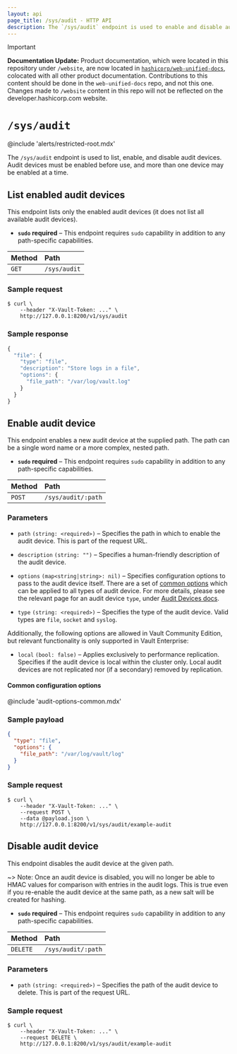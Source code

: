 ```yaml
---
layout: api
page_title: /sys/audit - HTTP API
description: The `/sys/audit` endpoint is used to enable and disable audit devices.
---
```


> [!IMPORTANT]  
> **Documentation Update:** Product documentation, which were located in this repository under `/website`, are now located in [`hashicorp/web-unified-docs`](https://github.com/hashicorp/web-unified-docs), colocated with all other product documentation. Contributions to this content should be done in the `web-unified-docs` repo, and not this one. Changes made to `/website` content in this repo will not be reflected on the developer.hashicorp.com website.

# `/sys/audit`

@include 'alerts/restricted-root.mdx'

The `/sys/audit` endpoint is used to list, enable, and disable audit devices.
Audit devices must be enabled before use, and more than one device may be
enabled at a time.

## List enabled audit devices

This endpoint lists only the enabled audit devices (it does not list all
available audit devices).

- **`sudo` required** – This endpoint requires `sudo` capability in addition to
  any path-specific capabilities.

| Method | Path         |
|:-------|:-------------|
| `GET`  | `/sys/audit` |

### Sample request

```shell-session
$ curl \
    --header "X-Vault-Token: ..." \
    http://127.0.0.1:8200/v1/sys/audit
```

### Sample response

```javascript
{
  "file": {
    "type": "file",
    "description": "Store logs in a file",
    "options": {
      "file_path": "/var/log/vault.log"
    }
  }
}
```

## Enable audit device

This endpoint enables a new audit device at the supplied path. The path can be a
single word name or a more complex, nested path.

- **`sudo` required** – This endpoint requires `sudo` capability in addition to
  any path-specific capabilities.

| Method | Path               |
|:-------|:-------------------|
| `POST` | `/sys/audit/:path` |

### Parameters

- `path` `(string: <required>)` – Specifies the path in which to enable the audit
  device. This is part of the request URL.

- `description` `(string: "")` – Specifies a human-friendly description of the
  audit device.

- `options` `(map<string|string>: nil)` – Specifies configuration options to pass to the audit device itself.
  There are a set of [common options](#common-configuration-options)
  which can be applied to all types of audit device.
  For more details, please see the relevant page for an audit device `type`,
  under [Audit Devices docs](/vault/docs/audit).

- `type` `(string: <required>)` – Specifies the type of the audit device.
  Valid types are `file`, `socket` and `syslog`.

Additionally, the following options are allowed in Vault Community Edition, but
relevant functionality is only supported in Vault Enterprise:

- `local` `(bool: false)` – Applies exclusively to performance replication. Specifies if the audit device is local within the cluster only. Local
  audit devices are not replicated nor (if a secondary) removed by replication.

#### Common configuration options

@include 'audit-options-common.mdx'

### Sample payload

```json
{
  "type": "file",
  "options": {
    "file_path": "/var/log/vault/log"
  }
}
```

### Sample request

```shell-session
$ curl \
    --header "X-Vault-Token: ..." \
    --request POST \
    --data @payload.json \
    http://127.0.0.1:8200/v1/sys/audit/example-audit
```

## Disable audit device

This endpoint disables the audit device at the given path.

~> Note: Once an audit device is disabled, you will no longer be able to HMAC values
for comparison with entries in the audit logs. This is true even if you re-enable
the audit device at the same path, as a new salt will be created for hashing.

- **`sudo` required** – This endpoint requires `sudo` capability in addition to
  any path-specific capabilities.

| Method   | Path               |
|:---------|:-------------------|
| `DELETE` | `/sys/audit/:path` |

### Parameters

- `path` `(string: <required>)` – Specifies the path of the audit device to
  delete. This is part of the request URL.

### Sample request

```shell-session
$ curl \
    --header "X-Vault-Token: ..." \
    --request DELETE \
    http://127.0.0.1:8200/v1/sys/audit/example-audit
```
